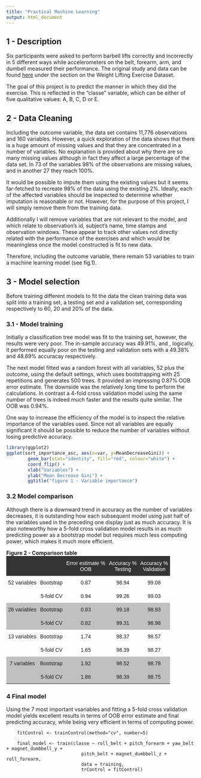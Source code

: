 ```yaml
---
title: "Practical Machine Learning"
output: html_document
---
```


## 1 - Description
Six participants were asked to perform barbell lifts correctly and incorrectly in 5 different ways while accelerometers on the belt, forearm, arm, and dumbell measured their performance. The original study and data can be found [here](http://groupware.les.inf.puc-rio.br/har) under the section on the Weight Lifting Exercise Dataset.

The goal of this project is to predict the manner in which they did the exercise. This is reflected in the "classe" variable, which can be either of five qualitative values: A, B, C, D or E.

## 2 - Data Cleaning

Including the outcome variable, the data set contains 11,776 observations and 160 variables. However, a quick exploration of the data shows that there is a huge amount of missing values and that they are concentrated in a number of variables. No explanation is provided about why there are so many missing values although in fact they affect a large percentage of the data set. In 73 of the variables 98% of the observations are missing values, and in another 27 they reach 100%.
  
It would be possible to impute them using the existing values but it seems far-fetched to recreate 98% of the data using the existing 2%. Ideally, each of the affected variables should be inspected to determine whether imputation is reasonable or not. However, for the purpose of this project, I will simply remove them from the training data.

Additionally I will remove variables that are not relevant to the model, and which relate to observation's id, subject's name, time stamps and observation windows. These appear to track other values not directly related with the performance of the exercises and which would be meaningless once the model constructed is fit to new data.

Therefore, including the outcome variable, there remain 53 variables to train a machine learning model (see fig.1).

## 3 - Model selection
Before training different models to fit the data the clean training data was split into a training set, a testing set and a validation set, corresponding respectively to 60, 20 and 20% of the data.

### 3.1 - Model training
Initially a classification tree model was fit to the training set, however, the results were very poor. The in-sample accuracy was 49.91%, and , logically, it performed equally poor on the testing and validation sets with a 49.38% and 48.69% accuracay respectively.

The next model fitted was a random forest with all variables, 52 plus the outcome, using the default settings, which uses bootstrapping with 25 repetitions and generates 500 trees. It provided an impressing 0.87% OOB error estimate. The downside was the relatively long time to perform the calculations. In contrast a 4-fold cross validation model using the same number of trees is indeed much faster and the results quite similar. The OOB was 0.94%.

One way to increase the efficiency of the model is to inspect the relative importance of the variables used. Since not all variables are equally significant it should be possible to reduce the number of variables without losing predictive accuracy.

```r
library(ggplot2)
ggplot(sort_importance_asc, aes(x=var, y=MeanDecreaseGini)) +
        geom_bar(stat="identity", fill="red", colour="white") +
        coord_flip() +
        xlab("Variables") +
        ylab("Mean Decrease Gini") +
        ggtitle("figure 1 - Variable importance")
```

### 3.2 Model comparison

Although there is a downward trend in accuracy as the number of variables decreases, it is outstanding how each subsequent model using just half of the variables used in the preceding one display just as much accuracy. It is also noteworthy how a 5-fold cross validation model results in as much predicting power as a bootstrap model but requires much less computing power, which makes it much more efficient.  
  
**Figure 2 - Comparison table**  
<style type="text/css">
.tg  {border-collapse:collapse;border-spacing:0;border:none;margin:0px auto;}
.tg td{font-family:Arial, sans-serif;font-size:14px;padding:10px 5px;border-style:solid;border-width:0px;overflow:hidden;word-break:normal;}
.tg th{font-family:Arial, sans-serif;font-size:14px;font-weight:normal;padding:10px 5px;border-style:solid;border-width:0px;overflow:hidden;word-break:normal;}
.tg .tg-3zgm{background-color:#343434;color:#ffffff}
.tg .tg-aq88{background-color:#343434;color:#ffffff;text-align:center}
.tg .tg-s6z2{text-align:center}
.tg .tg-0ord{text-align:right}
.tg .tg-2thk{background-color:#c0c0c0;text-align:center}
.tg .tg-tkkh{background-color:#c0c0c0;text-align:right}
.tg .tg-hy62{background-color:#c0c0c0}
</style>
<table class="tg">
  <tr>
    <th class="tg-3zgm"></th>
    <th class="tg-3zgm"></th>
    <th class="tg-aq88">Error estimate %<br>OOB<br></th>
    <th class="tg-aq88">Accuracy %<br>Testing<br></th>
    <th class="tg-aq88">Accuracy %<br>Validation</th>
  </tr>
  <tr>
    <td class="tg-s6z2">52 variables<br></td>
    <td class="tg-0ord">Bootstrap<br></td>
    <td class="tg-s6z2">0.87</td>
    <td class="tg-s6z2">98.94</td>
    <td class="tg-s6z2">99.08</td>
  </tr>
  <tr>
    <td class="tg-s6z2"></td>
    <td class="tg-0ord">5-fold CV<br></td>
    <td class="tg-s6z2">0.94</td>
    <td class="tg-s6z2">99.26</td>
    <td class="tg-s6z2">99.03</td>
  </tr>
  <tr>
    <td class="tg-2thk">26 variables<br></td>
    <td class="tg-tkkh">Bootstrap<br></td>
    <td class="tg-2thk">0.83</td>
    <td class="tg-2thk">99.18</td>
    <td class="tg-2thk">98.93</td>
  </tr>
  <tr>
    <td class="tg-2thk"></td>
    <td class="tg-tkkh">5-fold CV<br></td>
    <td class="tg-2thk">0.82</td>
    <td class="tg-2thk">99.31<br></td>
    <td class="tg-2thk">98.98</td>
  </tr>
  <tr>
    <td class="tg-s6z2">13 variables<br></td>
    <td class="tg-0ord">Bootstrap<br></td>
    <td class="tg-s6z2">1.74</td>
    <td class="tg-s6z2">98.37</td>
    <td class="tg-s6z2">98.57</td>
  </tr>
  <tr>
    <td class="tg-s6z2"><br></td>
    <td class="tg-0ord">5-fold CV<br></td>
    <td class="tg-s6z2">1.65<br></td>
    <td class="tg-s6z2">98.39</td>
    <td class="tg-s6z2">98.27</td>
  </tr>
  <tr>
    <td class="tg-2thk">7 variables<br></td>
    <td class="tg-tkkh">Bootstrap<br></td>
    <td class="tg-2thk">1.92<br></td>
    <td class="tg-2thk">98.52</td>
    <td class="tg-2thk">98.78</td>
  </tr>
  <tr>
    <td class="tg-hy62"></td>
    <td class="tg-tkkh">5-fold CV<br></td>
    <td class="tg-2thk">1.86</td>
    <td class="tg-2thk">98.39</td>
    <td class="tg-2thk">98.75</td>
  </tr>
</table>

### 4 Final model
Using the 7 most important vsariables and fitting a 5-fold cross validation model yields excellent results in terms of OOB error estimate and final predicting accuracy, while being very efficient in terms of computing power.

        fitControl <- trainControl(method="cv", number=5)
        
        final_model <- train(classe ~ roll_belt + pitch_forearm + yaw_belt + magnet_dumbbell_y +
                                pitch_belt + magnet_dumbbell_z + roll_forearm, 
                                data = training,
                                trControl = fitControl)


